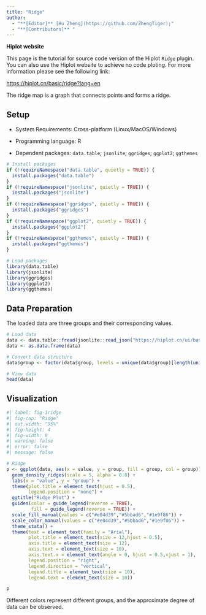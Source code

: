 ```yaml
---
title: "Ridge"
author:
  - "**[Editor]** [Hu Zheng](https://github.com/ZhengTiger);"
  - "**[Contributors]** "
---
```


::: callout-note
**Hiplot website**

This page is the tutorial for source code version of the Hiplot `Ridge` plugin. You can also use the Hiplot website to achieve no code ploting. For more information please see the following link:

<https://hiplot.cn/basic/ridge?lang=en>
:::

The ridge map is a graph that connects points and forms a ridge.

## Setup

-   System Requirements: Cross-platform (Linux/MacOS/Windows)

-   Programming language: R

-   Dependent packages: `data.table`; `jsonlite`; `ggridges`; `ggplot2`; `ggthemes`

```r
# Install packages
if (!requireNamespace("data.table", quietly = TRUE)) {
  install.packages("data.table")
}
if (!requireNamespace("jsonlite", quietly = TRUE)) {
  install.packages("jsonlite")
}
if (!requireNamespace("ggridges", quietly = TRUE)) {
  install.packages("ggridges")
}
if (!requireNamespace("ggplot2", quietly = TRUE)) {
  install.packages("ggplot2")
}
if (!requireNamespace("ggthemes", quietly = TRUE)) {
  install.packages("ggthemes")
}

# Load packages
library(data.table)
library(jsonlite)
library(ggridges)
library(ggplot2)
library(ggthemes)
```

## Data Preparation

The loaded data are three groups and their corresponding values.

```r
# Load data
data <- data.table::fread(jsonlite::read_json("https://hiplot.cn/ui/basic/ridge/data.json")$exampleData$textarea[[1]])
data <- as.data.frame(data)

# Convert data structure
data$group <- factor(data$group, levels = unique(data$group)[length(unique(data$group)):1])

# View data
head(data)
```

## Visualization

```r
#| label: fig-1ridge
#| fig-cap: "Ridge"
#| out.width: "95%"
#| fig-height: 4
#| fig-width: 8
#| warning: false
#| error: false
#| message: false

# Ridge
p <- ggplot(data, aes(x = value, y = group, fill = group, col = group)) +
  geom_density_ridges(scale = 5, alpha = 0.8) +
  labs(x = "value", y = "group") +
  theme(plot.title = element_text(hjust = 0.5),
        legend.position = "none") +
  ggtitle("Ridge Plot") +
  guides(color = guide_legend(reverse = TRUE),
         fill = guide_legend(reverse = TRUE)) +
  scale_fill_manual(values = c("#e04d39","#5bbad6","#1e9f86")) +
  scale_color_manual(values = c("#e04d39","#5bbad6","#1e9f86")) +
  theme_stata() +
  theme(text = element_text(family = "Arial"),
        plot.title = element_text(size = 12,hjust = 0.5),
        axis.title = element_text(size = 12),
        axis.text = element_text(size = 10),
        axis.text.x = element_text(angle = 0, hjust = 0.5,vjust = 1),
        legend.position = "right",
        legend.direction = "vertical",
        legend.title = element_text(size = 10),
        legend.text = element_text(size = 10))

p
```

Different colors represent different groups, and the approximate degree of data can be observed.



